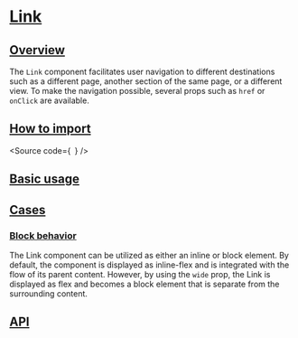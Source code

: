 

<Meta of={Stories} />

# [Link](#link)

## [Overview](#overview)

The `Link` component facilitates user navigation to different destinations such as a different page, another section of the same page, or a different view.
To make the navigation possible, several props such as `href` or `onClick` are available.

## [How to import](#how-to-import)

<Source
  code={`
`}
/>

## [Basic usage](#basic-usage)

<Canvas of={Stories.Base} />

## [Cases](#cases)

### [Block behavior](#block-behavior)

The Link component can be utilized as either an inline or block element.
By default, the component is displayed as inline-flex and is integrated with the flow of its parent content.
However, by using the `wide` prop, the Link is displayed as flex and becomes a block element that is separate from the surrounding content.

<Canvas of={CaseStories.Base} />

## [API](#api)

<ArgTypes of={Stories} />
